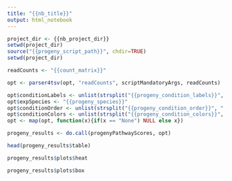 ```yaml
---
title: "{{nb_title}}"
output: html_notebook
---
```


```r
project_dir <- {{nb_project_dir}}
setwd(project_dir)
source("{{progeny_script_path}}", chdir=TRUE)
setwd(project_dir)
```

```r
readCounts <- "{{count_matrix}}"

opt <- parser4tsv(opt, "readCounts", scriptMandatoryArgs, readCounts)

opt$conditionLabels <- unlist(strsplit("{{progeny_condition_labels}}", ",", fixed=TRUE))
opt$expSpecies <- "{{progeny_species}}"
opt$conditionOrder <- unlist(strsplit("{{progeny_condition_order}}", ",", fixed=TRUE))
opt$conditionColors <- unlist(strsplit("{{progeny_condition_colors}}", ",", fixed=TRUE))
opt <- map(opt, function(x){if(x == "None") NULL else x})
```

```r
progeny_results <- do.call(progenyPathwayScores, opt)
```

```r
head(progeny_results$table)
```

```r
progeny_results$plots$heat
```

```r
progeny_results$plots$box
```